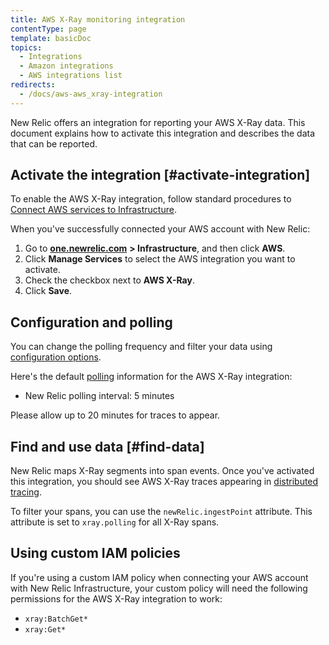 ```yaml
---
title: AWS X-Ray monitoring integration
contentType: page
template: basicDoc
topics:
  - Integrations
  - Amazon integrations
  - AWS integrations list
redirects:
  - /docs/aws-aws_xray-integration
---
```


New Relic offers an integration for reporting your AWS X-Ray data. This document explains how to activate this integration and describes the data that can be reported.

## Activate the integration [#activate-integration]

To enable the AWS X-Ray integration, follow standard procedures to [Connect AWS services to Infrastructure](https://docs.newrelic.com/docs/integrations/amazon-integrations/get-started/connect-aws-infrastructure).

When you've successfully connected your AWS account with New Relic:

1. Go to [**one.newrelic.com**](http://one.newrelic.com) **> Infrastructure**, and then click **AWS**.
2. Click **Manage Services** to select the AWS integration you want to activate.
3. Check the checkbox next to **AWS X-Ray**.
4. Click **Save**.

## Configuration and polling

You can change the polling frequency and filter your data using [configuration options](https://docs.newrelic.com/docs/integrations/new-relic-integrations/cloud-integrations/configure-polling-frequency-data-collection-cloud-integrations).

Here's the default [polling](https://docs.newrelic.com/docs/integrations/amazon-integrations/get-started/polling-intervals-aws-integrations) information for the AWS X-Ray integration:

* New Relic polling interval: 5 minutes

<Callout variant="tip">
  Please allow up to 20 minutes for traces to appear.
</Callout>

## Find and use data [#find-data]

New Relic maps X-Ray segments into span events. Once you've activated this integration, you should see AWS X-Ray traces appearing in [distributed tracing](https://docs.newrelic.com/docs/apm/distributed-tracing/ui-data/understand-use-distributed-tracing-data).

To filter your spans, you can use the `newRelic.ingestPoint` attribute. This attribute is set to `xray.polling` for all X-Ray spans.

## Using custom IAM policies

If you're using a custom IAM policy when connecting your AWS account with New Relic Infrastructure, your custom policy will need the following permissions for the AWS X-Ray integration to work:

* `xray:BatchGet*`
* `xray:Get*`
